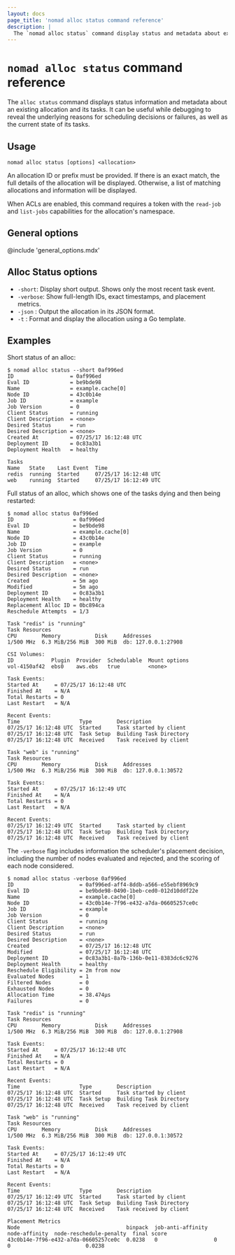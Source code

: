 ```yaml
---
layout: docs
page_title: 'nomad alloc status command reference'
description: |
  The `nomad alloc status` command display status and metadata about existing allocations and their tasks.
---
```


# `nomad alloc status` command reference

The `alloc status` command displays status information and metadata
about an existing allocation and its tasks. It can be useful while
debugging to reveal the underlying reasons for scheduling decisions or
failures, as well as the current state of its tasks.

## Usage

```plaintext
nomad alloc status [options] <allocation>
```

An allocation ID or prefix must be provided. If there is an exact match, the
full details of the allocation will be displayed. Otherwise, a list of matching
allocations and information will be displayed.

When ACLs are enabled, this command requires a token with the `read-job` and
`list-jobs` capabilities for the allocation's namespace.

## General options

@include 'general_options.mdx'

## Alloc Status options

- `-short`: Display short output. Shows only the most recent task event.
- `-verbose`: Show full-length IDs, exact timestamps, and placement metrics.
- `-json` : Output the allocation in its JSON format.
- `-t` : Format and display the allocation using a Go template.

## Examples

Short status of an alloc:

```shell-session
$ nomad alloc status --short 0af996ed
ID                  = 0af996ed
Eval ID             = be9bde98
Name                = example.cache[0]
Node ID             = 43c0b14e
Job ID              = example
Job Version         = 0
Client Status       = running
Client Description  = <none>
Desired Status      = run
Desired Description = <none>
Created At          = 07/25/17 16:12:48 UTC
Deployment ID       = 0c83a3b1
Deployment Health   = healthy

Tasks
Name   State    Last Event  Time
redis  running  Started     07/25/17 16:12:48 UTC
web    running  Started     07/25/17 16:12:49 UTC
```

Full status of an alloc, which shows one of the tasks dying and then being restarted:

```shell-session
$ nomad alloc status 0af996ed
ID                   = 0af996ed
Eval ID              = be9bde98
Name                 = example.cache[0]
Node ID              = 43c0b14e
Job ID               = example
Job Version          = 0
Client Status        = running
Client Description   = <none>
Desired Status       = run
Desired Description  = <none>
Created              = 5m ago
Modified             = 5m ago
Deployment ID        = 0c83a3b1
Deployment Health    = healthy
Replacement Alloc ID = 0bc894ca
Reschedule Attempts  = 1/3

Task "redis" is "running"
Task Resources
CPU        Memory           Disk     Addresses
1/500 MHz  6.3 MiB/256 MiB  300 MiB  db: 127.0.0.1:27908

CSI Volumes:
ID            Plugin  Provider  Schedulable  Mount options
vol-4150af42  ebs0    aws.ebs   true         <none>

Task Events:
Started At     = 07/25/17 16:12:48 UTC
Finished At    = N/A
Total Restarts = 0
Last Restart   = N/A

Recent Events:
Time                   Type        Description
07/25/17 16:12:48 UTC  Started     Task started by client
07/25/17 16:12:48 UTC  Task Setup  Building Task Directory
07/25/17 16:12:48 UTC  Received    Task received by client

Task "web" is "running"
Task Resources
CPU        Memory           Disk     Addresses
1/500 MHz  6.3 MiB/256 MiB  300 MiB  db: 127.0.0.1:30572

Task Events:
Started At     = 07/25/17 16:12:49 UTC
Finished At    = N/A
Total Restarts = 0
Last Restart   = N/A

Recent Events:
07/25/17 16:12:49 UTC  Started     Task started by client
07/25/17 16:12:48 UTC  Task Setup  Building Task Directory
07/25/17 16:12:48 UTC  Received    Task received by client
```

The `-verbose` flag includes information the scheduler's placement decision,
including the number of nodes evaluated and rejected, and the scoring of each
node considered.

```shell-session
$ nomad alloc status -verbose 0af996ed
ID                     = 0af996ed-aff4-8ddb-a566-e55ebf8969c9
Eval ID                = be9bde98-0490-1beb-ced0-012d10ddf22e
Name                   = example.cache[0]
Node ID                = 43c0b14e-7f96-e432-a7da-06605257ce0c
Job ID                 = example
Job Version            = 0
Client Status          = running
Client Description     = <none>
Desired Status         = run
Desired Description    = <none>
Created                = 07/25/17 16:12:48 UTC
Modified               = 07/25/17 16:12:48 UTC
Deployment ID          = 0c83a3b1-8a7b-136b-0e11-8383dc6c9276
Deployment Health      = healthy
Reschedule Eligibility = 2m from now
Evaluated Nodes        = 1
Filtered Nodes         = 0
Exhausted Nodes        = 0
Allocation Time        = 38.474µs
Failures               = 0

Task "redis" is "running"
Task Resources
CPU        Memory           Disk     Addresses
1/500 MHz  6.3 MiB/256 MiB  300 MiB  db: 127.0.0.1:27908

Task Events:
Started At     = 07/25/17 16:12:48 UTC
Finished At    = N/A
Total Restarts = 0
Last Restart   = N/A

Recent Events:
Time                   Type        Description
07/25/17 16:12:48 UTC  Started     Task started by client
07/25/17 16:12:48 UTC  Task Setup  Building Task Directory
07/25/17 16:12:48 UTC  Received    Task received by client

Task "web" is "running"
Task Resources
CPU        Memory           Disk     Addresses
1/500 MHz  6.3 MiB/256 MiB  300 MiB  db: 127.0.0.1:30572

Task Events:
Started At     = 07/25/17 16:12:49 UTC
Finished At    = N/A
Total Restarts = 0
Last Restart   = N/A

Recent Events:
Time                   Type        Description
07/25/17 16:12:49 UTC  Started     Task started by client
07/25/17 16:12:48 UTC  Task Setup  Building Task Directory
07/25/17 16:12:48 UTC  Received    Task received by client

Placement Metrics
Node                                  binpack  job-anti-affinity  node-affinity  node-reschedule-penalty  final score
43c0b14e-7f96-e432-a7da-06605257ce0c  0.0238   0                  0              0                        0.0238
```
